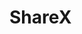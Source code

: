 # ShareX


<Cards>
  <Card
    title="sxcu.net upload error"
    href="sharex/sxcu-error"
    className="bg-dark-card rounded-lg flex items-center justify-center text-center text-dark-text border-2 border-ntts-blue-light w-[260px] h-[60px] transition-all duration-200 ease-in-out hover:border-ntts-blue-hover hover:scale-[1.02] hover:shadow-lg hover:shadow-ntts-blue/10"
  ></Card>
</Cards>